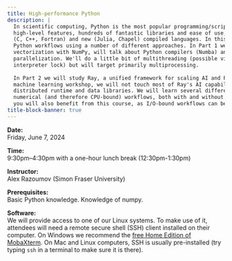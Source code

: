```yaml
---
title: High-performance Python
description: |
  In scientific computing, Python is the most popular programming/scripting language. While known for its
  high-level features, hundreds of fantastic libraries and ease of use, Python is slow compared to traditional
  (C, C++, Fortran) and new (Julia, Chapel) compiled languages. In this course we'll focus on speeding up your
  Python workflows using a number of different approaches. In Part 1 we will start with traditional
  vectorization with NumPy, will talk about Python compilers (Numba) and profiling and will cover
  parallelization. We'll do a little bit of multithreading (possible via numexpr, despite the global
  interpreter lock) but will target primarily multiprocessing.
  
  In Part 2 we will study Ray, a unified framework for scaling AI and Python applications. Since this is not a
  machine learning workshop, we will not touch most of Ray's AI capabilities, but will focus on its core
  distributed runtime and data libraries. We will learn several different approaches to parallelizing purely
  numerical (and therefore CPU-bound) workflows, both with and without reduction. If your code is I/O-bound,
  you will also benefit from this course, as I/O-bound workflows can be easily processed with Ray.
title-block-banner: true
---
```


<!-- Speeding up your Python with compilers and parallel execution. -->

<!-- :::{.topdef} -->

**Date:** \
Friday, June 7, 2024

**Time:** \
9:30pm–4:30pm with a one-hour lunch break (12:30pm-1:30pm)

**Instructor:** \
Alex Razoumov (Simon Fraser University)

**Prerequisites:** \
Basic Python knowledge. Knowledge of numpy.

**Software:** \
We will provide access to one of our Linux systems. To make use of it, attendees will need a remote secure shell (SSH) client installed on their computer. On Windows we recommend the [free Home Edition of MobaXterm](https://mobaxterm.mobatek.net/download.html). On Mac and Linux computers, SSH is usually pre-installed (try typing `ssh` in a terminal to make sure it is there).

<!-- ::: -->

<!-- <br> -->
<!-- Course notes can be found [here](https://wgpages.netlify.app/hpc-in-summer). -->
